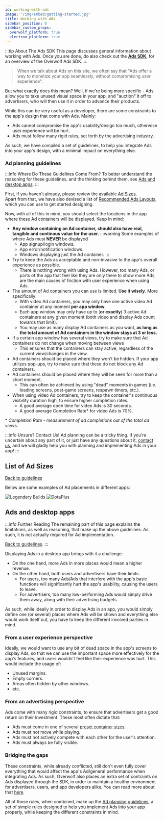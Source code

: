 ```yaml
---
id: working-with-ads
image: "/img/embed/getting-started.jpg"
title: Working with Ads
sidebar_position: 0
sidebar_custom_props:
  overwolf_platform: true
  electron_platform: true
---
```


:::tip About The Ads SDK
This page discusses general information about working with Ads.
Once you are done, do also check out the [**Ads SDK**][ads-sdk], for an overview of the Overwolf Ads SDK.
:::

> When we talk about Ads on this site, we often say that "Ads offer a way to monetize your app seamlessly, without compromising user experience".

But what exactly does this mean? Well, if we're being more specific - Ads allow you to take unused visual space in your app, and "auction" it off to advertisers,
who will then use it in order to advance their products.

While this can be very useful as a developer, there are some constraints to the app's design that come with Ads. Mainly:
- Ads cannot compromise the app's usability/design too much, otherwise user experience will be hurt.
- Ads must follow many rigid rules, set forth by the advertising industry.

As such, we have compiled a set of guidelines, to help you integrate Ads into your app's design, with a minimal impact on everything else.

### Ad planning guidelines

:::info Where Do These Guidelines Come From?
To better understand the reasoning for these guidelines, and the thinking behind them, see [Ads and desktop apps](#ads-and-desktop-apps).
:::

First, if you haven't already, please review the available [Ad Sizes][ad-sizes].  
Apart from that, we have also devised a list of [Recommended Ads Layouts](ads-layouts), which you can use to get started designing.

Now, with all of this in mind, you should select the locations in the app where these Ad containers will be displayed. Keep in mind:
- **Any window containing an Ad container, should also have real, tangible and continous value for the user.**
  :::warning Some examples of where Ads must **NEVER** be displayed
    - App signup/login windows.
    - App error/notification windows.
    - Windows displaying just the Ad container.
  :::
- Try to keep the Ads as acceptable and non-invasive to the app's overall experience as possible.
  - There is nothing wrong with using Ads. However, too many Ads, or parts of the app that feel like
  they are only there to show more Ads, are the main causes of friction with user experience when using Ads.
- The amount of Ad containers you can use is limited. **Use it wisely**. More specifically:
  - With video Ad containers, you may only have one active video Ad container at any moment **per app window**.
  - Each app window may only have up to (**or exactly**) 3 active Ad containers at any given moment (both video and display Ads count towards that limit).
  - You may use as many display Ad containers as you want, **as long as the total amount of Ad containers in the window stays at 3 or less.**
- If a certain app window has several views, try to make sure that Ad containers do not change when moving between views
  - This ensures that the containers can stay active, regardless of the current view/changes in the view.
- Ad containers should be placed where they won't be hidden. If your app utilizes pop-ups, try to make sure that these do not block any Ad containers.
- Ad containers should be placed where they will be seen for more than a short moment.
  - This can often be achieved by using "dead" moments in games (i.e. loading screens, post-game screens, respawn timers, etc.).
- When using video Ad containers, try to keep the container's continuous visibility duration high, to ensure higher completion rates.
  - A good average open time for video Ads is 30 seconds.
  - A good average Completion Rate* for video Ads is 70%.

\* *Completion Rate - measurement of ad completions out of the total ad views.*

:::info Unsure? Contact Us!
Ad planning can be a tricky thing. If you're uncertain about any part of it, or just have any questions about it,
[contact us][contact-us], and we will gladly help you with planning and implementing Ads in your app!
:::

## List of Ad Sizes

[Back to guidelines][ad-guidelines]


<AdSizes/>

Below are some examples of Ad placements in different apps:

<ImageSlider>
  <img src={require('/assets/lb-400x300.png').default} alt="Legendary Builds"/>
  <img src={require('/assets/dota-2-400x300.png').default} alt="DotaPlus"/>
</ImageSlider>

## Ads and desktop apps

:::info Further Reading
The remaining part of this page explains the limitations, as well as reasoning, that make up the above guidelines. As such, it is not actually required
for Ad implementation.

[Back to guidelines][ad-guidelines].
:::

Displaying Ads in a desktop app brings with it a challenge:
- On the one hand, more Ads in more places would mean a higher revenue.
- On the other hand, both users and advertisers have their limits:
  - For users, too many Ads/Ads that interfere with the app's basic functions will significantly hurt the app's usability, causing the users to leave.
  - For advertisers, too many low-performing Ads would simply drive them away, along with their advertising budgets.

As such, while ideally in order to display Ads in an app, you would simply define one (or several) places where Ads will be shown and everything else
would work itself out, you have to keep the different involved parties in mind.

### From a user experience perspective

Ideally, we would want to use any bit of dead space in the app's screens to display Ads,
so that we can use the important space more effectively for the app's features, and users wouldn't feel like their experience was hurt.
This would include the usage of:
- Unused margins.
- Empty corners.
- Areas often hidden by other windows.
- etc.

### From an advertising perspective

Ads come with many rigid constraints, to ensure that advertisers get a good return on their investment.
These most often dictate that:
- Ads must come in one of several [preset container sizes][ad-sizes].
- Ads must not move while playing.
- Ads must not actively compete with each other for the user's attention.
- Ads must always be fully visible.

### Bridging the gaps

These constraints, while already conflicted, still don't even fully cover everything that would affect the app's Ad/general performance when integrating Ads.
As such, Overwolf also places an extra set of contraints on Ads displayed through the SDK, in order to maintain a healthy environment for advertisers,
users, and app developers alike. You can read more about that [here](policy).

All of those rules, when combined, make up the [Ad planning guidelines][ad-guidelines], a set of simple rules designed to help you implement
Ads into your app properly, while keeping the different constraints in mind.

[ad-sizes]: #list-of-ad-sizes
[ad-guidelines]: #ad-planning-guidelines
[ads-sdk]: ads-sdk
[contact-us]: /support/contact-us